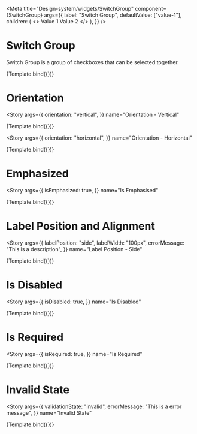 

<Meta
  title="Design-system/widgets/SwitchGroup"
  component={SwitchGroup}
  args={{
    label: "Switch Group",
    defaultValue: ["value-1"],
    children: (
      <>
        <Switch value="value-1">Value 1</Switch>
        <Switch value="value-2">Value 2</Switch>
      </>
    ),
  }}
/>


# Switch Group

Switch Group is a group of checkboxes that can be selected together.

<Canvas>
  <Story name="Switch Group">{Template.bind({})}</Story>
</Canvas>

<ArgsTable story="Switch Group" of={SwitchGroup} />

# Orientation

<Story
  args={{
    orientation: "vertical",
  }}
  name="Orientation - Vertical"
>
  {Template.bind({})}
</Story>

<Story
  args={{
    orientation: "horizontal",
  }}
  name="Orientation - Horizontal"
>
  {Template.bind({})}
</Story>

# Emphasized

<Story
  args={{
    isEmphasized: true,
  }}
  name="Is Emphasised"
>
  {Template.bind({})}
</Story>

# Label Position and Alignment

<Story
  args={{
    labelPosition: "side",
    labelWidth: "100px",
    errorMessage: "This is a description",
  }}
  name="Label Position - Side"
>
  {Template.bind({})}
</Story>

# Is Disabled

<Story
  args={{
    isDisabled: true,
  }}
  name="Is Disabled"
>
  {Template.bind({})}
</Story>

# Is Required

<Story
  args={{
    isRequired: true,
  }}
  name="Is Required"
>
  {Template.bind({})}
</Story>

# Invalid State

<Story
  args={{
    validationState: "invalid",
    errorMessage: "This is a error message",
  }}
  name="Invalid State"
>
  {Template.bind({})}
</Story>
